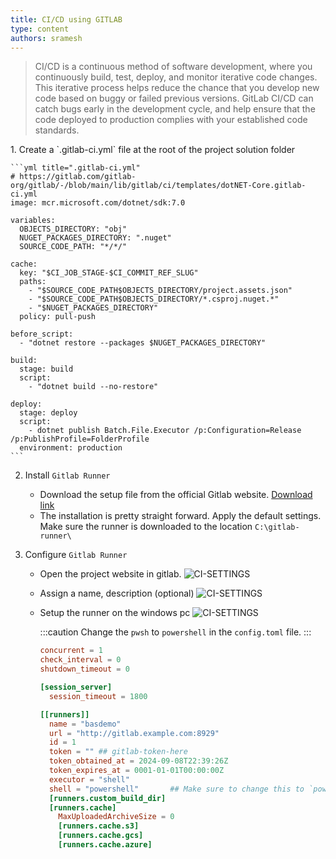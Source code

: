 ```yaml
---
title: CI/CD using GITLAB
type: content
authors: sramesh
---
```


> CI/CD is a continuous method of software development, where you continuously build, test, deploy, and monitor iterative code changes. This iterative process helps reduce the chance that you develop new code based on buggy or failed previous versions. GitLab CI/CD can catch bugs early in the development cycle, and help ensure that the code deployed to production complies with your established code standards.

<Steps>
1. Create a `.gitlab-ci.yml` file at the root of the project solution folder

    ```yml title=".gitlab-ci.yml"
    # https://gitlab.com/gitlab-org/gitlab/-/blob/main/lib/gitlab/ci/templates/dotNET-Core.gitlab-ci.yml
    image: mcr.microsoft.com/dotnet/sdk:7.0

    variables:
      OBJECTS_DIRECTORY: "obj"
      NUGET_PACKAGES_DIRECTORY: ".nuget"
      SOURCE_CODE_PATH: "*/*/"

    cache:
      key: "$CI_JOB_STAGE-$CI_COMMIT_REF_SLUG"
      paths:
        - "$SOURCE_CODE_PATH$OBJECTS_DIRECTORY/project.assets.json"
        - "$SOURCE_CODE_PATH$OBJECTS_DIRECTORY/*.csproj.nuget.*"
        - "$NUGET_PACKAGES_DIRECTORY"
      policy: pull-push

    before_script:
      - "dotnet restore --packages $NUGET_PACKAGES_DIRECTORY"

    build:
      stage: build
      script:
        - "dotnet build --no-restore"

    deploy:
      stage: deploy
      script: 
        - dotnet publish Batch.File.Executor /p:Configuration=Release /p:PublishProfile=FolderProfile
      environment: production
    ```

2. Install `Gitlab Runner`
    - Download the setup file from the official Gitlab website. [Download link](https://docs.gitlab.com/runner/install/windows.html)
    - The installation is pretty straight forward. Apply the default settings. Make sure the runner is downloaded to the location `C:\gitlab-runner\`

3. Configure `Gitlab Runner`

    - Open the project website in gitlab.
      ![CI-SETTINGS](./img/04/16.png)
    - Assign a name, description (optional)
      ![CI-SETTINGS](./img/04/17.png)
    - Setup the runner on the windows pc
      ![CI-SETTINGS](./img/04/18.png)

      :::caution
      Change the `pwsh` to `powershell` in the `config.toml` file.
      :::

      ```toml title="config.toml"
      concurrent = 1
      check_interval = 0
      shutdown_timeout = 0

      [session_server]
        session_timeout = 1800

      [[runners]]
        name = "basdemo"
        url = "http://gitlab.example.com:8929"
        id = 1
        token = "" ## gitlab-token-here
        token_obtained_at = 2024-09-08T22:39:26Z
        token_expires_at = 0001-01-01T00:00:00Z
        executor = "shell"  
        shell = "powershell"       ## Make sure to change this to `powershell`
        [runners.custom_build_dir]
        [runners.cache]
          MaxUploadedArchiveSize = 0
          [runners.cache.s3]
          [runners.cache.gcs]
          [runners.cache.azure]

      ```


</Steps>